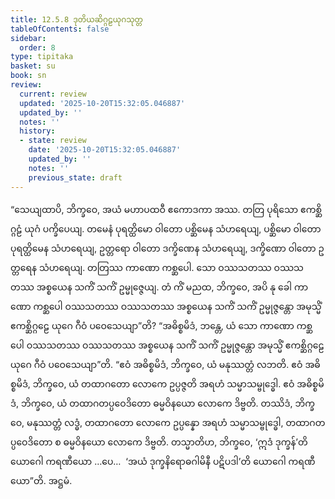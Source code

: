 ```yaml
---
title: 12.5.8 ဒုတိယဆိဂ္ဂဠယုဂသုတ္တ
tableOfContents: false
sidebar:
  order: 8
type: tipitaka
basket: su
book: sn
review:
  current: review
  updated: '2025-10-20T15:32:05.046887'
  updated_by: ''
  notes: ''
  history:
  - state: review
    date: '2025-10-20T15:32:05.046887'
    updated_by: ''
    notes: ''
    previous_state: draft
---
```



<DynamicBreadcrumb />


<ReviewStatus review={frontmatter.review} showDetails={true} />

<HypothesisAnnotation frontmatter={frontmatter} />

<Division number="1118" book="sn" e="ch" v="18" p="446">

<Paragraph number="2395" book="sn">
“သေယျထာပိ, ဘိက္ခဝေ, အယံ မဟာပထဝီ ဧကောဒကာ အဿ. တတြ ပုရိသော ဧကစ္ဆိဂ္ဂဠံ ယုဂံ ပက္ခိပေယျ. တမေနံ ပုရတ္ထိမော ဝါတော ပစ္ဆိမေန သံဟရေယျ, ပစ္ဆိမော ဝါတော ပုရတ္ထိမေန သံဟရေယျ, ဥတ္တရော ဝါတော ဒက္ခိဏေန သံဟရေယျ, ဒက္ခိဏော ဝါတော ဥတ္တရေန သံဟရေယျ. တတြဿ ကာဏော ကစ္ဆပေါ. သော ဝဿသတဿ ဝဿသတဿ အစ္စယေန သကိံ သကိံ ဥမ္မုဇ္ဇေယျ. တံ ကိံ မညထ, ဘိက္ခဝေ, အပိ နု ခေါ ကာဏော ကစ္ဆပေါ ဝဿသတဿ ဝဿသတဿ အစ္စယေန သကိံ သကိံ ဥမ္မုဇ္ဇန္တော အမုသ္မိံ ဧကစ္ဆိဂ္ဂဠေ ယုဂေ ဂီဝံ ပဝေသေယျာ”တိ? “အဓိစ္စမိဒံ, ဘန္တေ, ယံ သော ကာဏော ကစ္ဆပေါ ဝဿသတဿ ဝဿသတဿ အစ္စယေန သကိံ သကိံ ဥမ္မုဇ္ဇန္တော အမုသ္မိံ ဧကစ္ဆိဂ္ဂဠေ ယုဂေ ဂီဝံ ပဝေသေယျာ”တိ.
</Paragraph>

<Paragraph number="2396" book="sn">
“ဧဝံ အဓိစ္စမိဒံ, ဘိက္ခဝေ, ယံ မနုဿတ္တံ လဘတိ. ဧဝံ အဓိစ္စမိဒံ, ဘိက္ခဝေ, ယံ တထာဂတော လောကေ ဥပ္ပဇ္ဇတိ အရဟံ သမ္မာသမ္ဗုဒ္ဓေါ. ဧဝံ အဓိစ္စမိဒံ, ဘိက္ခဝေ, ယံ တထာဂတပ္ပဝေဒိတော ဓမ္မဝိနယော လောကေ ဒိဗ္ဗတိ. တဿိဒံ, ဘိက္ခဝေ, မနုဿတ္တံ လဒ္ဓံ, တထာဂတော လောကေ ဥပ္ပန္နော အရဟံ သမ္မာသမ္ဗုဒ္ဓေါ, တထာဂတပ္ပဝေဒိတော စ ဓမ္မဝိနယော လောကေ ဒိဗ္ဗတိ.
</Paragraph>

<Paragraph number="2397" book="sn">
တသ္မာတိဟ, ဘိက္ခဝေ, ‘ဣဒံ ဒုက္ခန်’တိ ယောဂေါ ကရဏီယော …ပေ…  ‘အယံ ဒုက္ခနိရောဓဂါမိနီ ပဋိပဒါ’တိ ယောဂေါ ကရဏီယော”တိ.

</Paragraph>
</Division>

<Paragraph number="2398" type="center" book="sn">
အဋ္ဌမံ.
</Paragraph>